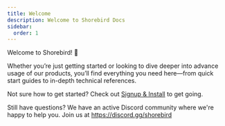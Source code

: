 ```yaml
---
title: Welcome
description: Welcome to Shorebird Docs
sidebar:
  order: 1
---
```


Welcome to Shorebird! 👋

Whether you’re just getting started or looking to dive deeper into advance usage
of our products, you’ll find everything you need here—from quick start guides to
in-depth technical references.

Not sure how to get started? Check out
[Signup & Install](/getting-started/quick-start/) to get going.

Still have questions? We have an active Discord community where we're happy to
help you. Join us at https://discord.gg/shorebird
